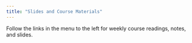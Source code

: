 ```yaml
---
title: "Slides and Course Materials"
---
```


Follow the links in the menu to the left for weekly course readings, notes, and slides. 
